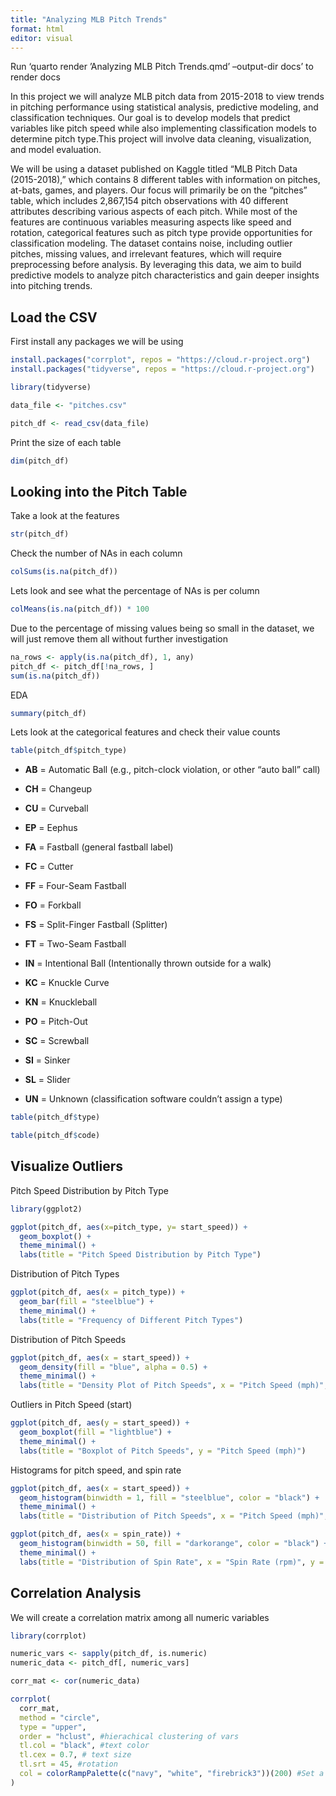 ```yaml
---
title: "Analyzing MLB Pitch Trends"
format: html
editor: visual
---
```


Run 'quarto render 'Analyzing MLB Pitch Trends.qmd' --output-dir docs' to render docs

In this project we will analyze MLB pitch data from 2015-2018 to view trends in pitching performance using statistical analysis, predictive modeling, and classification techniques. Our goal is to develop models that predict variables like pitch speed while also implementing classification models to determine pitch type.This project will involve data cleaning, visualization, and model evaluation.

We will be using a dataset published on Kaggle titled “MLB Pitch Data (2015-2018),” which contains 8 different tables with information on pitches, at-bats, games, and players. Our focus will primarily be on the “pitches” table, which includes 2,867,154 pitch observations with 40 different attributes describing various aspects of each pitch. While most of the features are continuous variables measuring aspects like speed and rotation, categorical features such as pitch type provide opportunities for classification modeling. The dataset contains noise, including outlier pitches, missing values, and irrelevant features, which will require preprocessing before analysis. By leveraging this data, we aim to build predictive models to analyze pitch characteristics and gain deeper insights into pitching trends.

## Load the CSV

First install any packages we will be using

```r
install.packages("corrplot", repos = "https://cloud.r-project.org")
install.packages("tidyverse", repos = "https://cloud.r-project.org")
```

```r
library(tidyverse)

data_file <- "pitches.csv"

pitch_df <- read_csv(data_file)
```

Print the size of each table

```r
dim(pitch_df)
```

## Looking into the Pitch Table

Take a look at the features

```r
str(pitch_df)
```

Check the number of NAs in each column

```r
colSums(is.na(pitch_df))
```

Lets look and see what the percentage of NAs is per column

```r
colMeans(is.na(pitch_df)) * 100  
```

Due to the percentage of missing values being so small in the dataset, we will just remove them all without further investigation

```r
na_rows <- apply(is.na(pitch_df), 1, any)
pitch_df <- pitch_df[!na_rows, ]
sum(is.na(pitch_df))
```

EDA

```r
summary(pitch_df)
```

Lets look at the categorical features and check their value counts

```r
table(pitch_df$pitch_type)
```

-   **AB** = Automatic Ball (e.g., pitch-clock violation, or other “auto ball” call)

-   **CH** = Changeup

-   **CU** = Curveball

-   **EP** = Eephus

-   **FA** = Fastball (general fastball label)

-   **FC** = Cutter

-   **FF** = Four-Seam Fastball

-   **FO** = Forkball

-   **FS** = Split-Finger Fastball (Splitter)

-   **FT** = Two-Seam Fastball

-   **IN** = Intentional Ball (Intentionally thrown outside for a walk)

-   **KC** = Knuckle Curve

-   **KN** = Knuckleball

-   **PO** = Pitch-Out

-   **SC** = Screwball

-   **SI** = Sinker

-   **SL** = Slider

-   **UN** = Unknown (classification software couldn’t assign a type)

```r
table(pitch_df$type)
```

```r
table(pitch_df$code)
```

## Visualize Outliers

Pitch Speed Distribution by Pitch Type

```r
library(ggplot2)

ggplot(pitch_df, aes(x=pitch_type, y= start_speed)) +
  geom_boxplot() +
  theme_minimal() +
  labs(title = "Pitch Speed Distribution by Pitch Type")
```

Distribution of Pitch Types

```r
ggplot(pitch_df, aes(x = pitch_type)) +
  geom_bar(fill = "steelblue") +
  theme_minimal() +
  labs(title = "Frequency of Different Pitch Types")
```

Distribution of Pitch Speeds

```r
ggplot(pitch_df, aes(x = start_speed)) +
  geom_density(fill = "blue", alpha = 0.5) +
  theme_minimal() +
  labs(title = "Density Plot of Pitch Speeds", x = "Pitch Speed (mph)", y = "Density")
```

Outliers in Pitch Speed (start)

```r
ggplot(pitch_df, aes(y = start_speed)) +
  geom_boxplot(fill = "lightblue") +
  theme_minimal() +
  labs(title = "Boxplot of Pitch Speeds", y = "Pitch Speed (mph)")
```

Histograms for pitch speed, and spin rate

```r
ggplot(pitch_df, aes(x = start_speed)) +
  geom_histogram(binwidth = 1, fill = "steelblue", color = "black") +
  theme_minimal() +
  labs(title = "Distribution of Pitch Speeds", x = "Pitch Speed (mph)", y = "Count")

ggplot(pitch_df, aes(x = spin_rate)) +
  geom_histogram(binwidth = 50, fill = "darkorange", color = "black") +
  theme_minimal() +
  labs(title = "Distribution of Spin Rate", x = "Spin Rate (rpm)", y = "Count")
```

## Correlation Analysis

We will create a correlation matrix among all numeric variables

```r
library(corrplot)

numeric_vars <- sapply(pitch_df, is.numeric)
numeric_data <- pitch_df[, numeric_vars]

corr_mat <- cor(numeric_data)

corrplot(
  corr_mat,
  method = "circle",
  type = "upper",
  order = "hclust", #hierachical clustering of vars
  tl.col = "black", #text color
  tl.cex = 0.7, # text size
  tl.srt = 45, #rotation
  col = colorRampPalette(c("navy", "white", "firebrick3"))(200) #Set a palette
)
  
```
